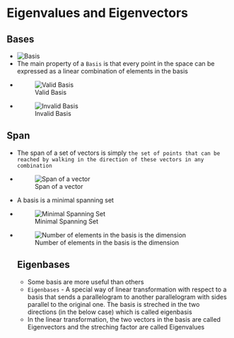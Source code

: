 # Eigenvalues and Eigenvectors

## Bases
* ![Basis](/Images/bases.png)   
* The main property of a `Basis` is that every point in the space can be expressed as a linear combination of elements in the basis
* ![Valid Basis](/Images/valid_bases.png)
* ![Invalid Basis](/Images/invalid_basis.png)


## Span
* The span of a set of vectors is simply `the set of points that can be reached by walking in the direction of these vectors in any combination`
* ![Span of a vector](/Images/span.png)
* A basis is a minimal spanning set
* ![Minimal Spanning Set](/Images/basis_minimum_set.png)
* ![Number of elements in the basis is the dimension](/Images/basis_dimensions.png)
  

  ## Eigenbases
  * Some basis are more useful than others
  * `Eigenbases` - A special way of linear transformation with respect to a basis that sends a parallelogram to another parallelogram with sides parallel to the original one. The basis is streched in the two directions (in the below case) which is called eigenbasis
  * <span id="highlighted-line">In the linear transformation, the two vectors in the basis are called Eigenvectors and the streching factor are called Eigenvalues</span>